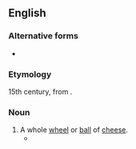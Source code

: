 ==English==

===Alternative forms===
* {{l|en|kebbock}}

===Etymology===
15th century, from {{der|en|gd|càbaig}}.

===Noun===
{{en-noun}}

# A whole [[wheel]] or [[ball]] of [[cheese]].
#* {{quote-book|lang=en|passage=Syne draws her '''kebbuck''' an’ her knife|author=Robert Burns|title=The Holy Fair|year=1785}}